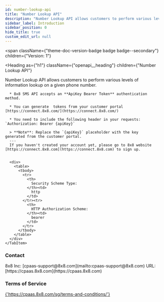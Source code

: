 ```yaml
---
id: number-lookup-api
title: "Number Lookup API"
description: "Number Lookup API allows customers to perform various levels of information lookup on a given phone number."
sidebar_label: Introduction
sidebar_position: 0
hide_title: true
custom_edit_url: null
---
```



<span
  className={"theme-doc-version-badge badge badge--secondary"}
  children={"Version: 1"}
>
</span>

<Heading
  as={"h1"}
  className={"openapi__heading"}
  children={"Number Lookup API"}
>
</Heading>



Number Lookup API allows customers to perform various levels of information lookup on a given phone number.

<div
  style={{"marginBottom":"2rem"}}
>
  <Heading
    id={"authentication"}
    as={"h2"}
    className={"openapi-tabs__heading"}
    children={"Authentication"}
  >
  </Heading><SchemaTabs
    className={"openapi-tabs__security-schemes"}
  >
    <TabItem
      label={"HTTP: Bearer Auth"}
      value={"apiKey"}
    >
      
      
      * 8x8 SMS API accepts an **ApiKey Bearer Token** authentication method.
      
      * You can generate  tokens from your customer portal  [https://connect.8x8.com/](https://connect.8x8.com/)
      
      * You need to include the following header in your requests: `Authorization: Bearer {apiKey}`
      
      > **Note**: Replace the `{apiKey}` placeholder with the key generated from the customer portal.
      ---
      If you haven't created your account yet, please go to 8x8 website [https://connect.8x8.com](https://connect.8x8.com) to sign up.
      
      
      <div>
        <table>
          <tbody>
            <tr>
              <th>
                Security Scheme Type:
              </th><td>
                http
              </td>
            </tr><tr>
              <th>
                HTTP Authorization Scheme:
              </th><td>
                bearer
              </td>
            </tr>
          </tbody>
        </table>
      </div>
    </TabItem>
  </SchemaTabs>
</div><div
  style={{"display":"flex","flexDirection":"column","marginBottom":"var(--ifm-paragraph-margin-bottom)"}}
>
  <h3
    style={{"marginBottom":"0.25rem"}}
  >
    Contact
  </h3><span>
    8x8 Inc: [cpaas-support@8x8.com](mailto:cpaas-support@8x8.com)
  </span><span>
    URL: [https://cpaas.8x8.com](https://cpaas.8x8.com)
  </span>
</div><div
  style={{"marginBottom":"var(--ifm-paragraph-margin-bottom)"}}
>
  <h3
    style={{"marginBottom":"0.25rem"}}
  >
    Terms of Service
  </h3><a
    href={"https://cpaas.8x8.com/sg/terms-and-conditions/"}
  >
    {'https://cpaas.8x8.com/sg/terms-and-conditions/'}
  </a>
</div>
      